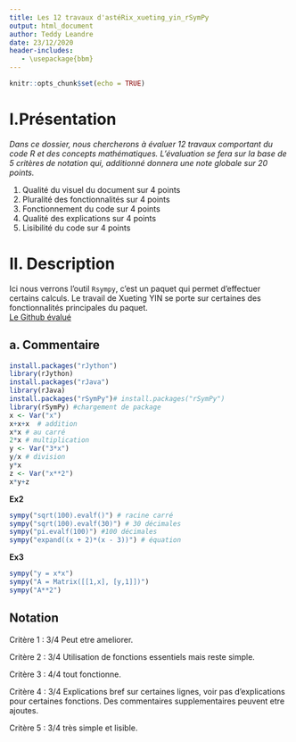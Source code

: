 ---
title: Les 12 travaux d'astéRix_xueting_yin_rSymPy
output: html_document
author: Teddy Leandre
date: 23/12/2020
header-includes:
   - \usepackage{bbm}
---

```{r setup, include=FALSE}
knitr::opts_chunk$set(echo = TRUE)
```


# I.**Présentation**
*Dans ce dossier, nous chercherons à évaluer 12 travaux comportant du code R et des concepts mathématiques. L'évaluation se fera sur la base de 5 critères de notation qui, additionné donnera une note globale sur 20 points. *  
  
1. Qualité du visuel du document sur 4 points  
2. Pluralité des fonctionnalités sur 4 points    
3. Fonctionnement du code sur 4 points
4. Qualité des explications sur 4 points  
5. Lisibilité du code sur 4 points   
    
  
# II. Description
Ici nous verrons l'outil `Rsympy`, c'est un paquet qui permet d'effectuer certains calculs. Le travail de Xueting YIN se porte sur certaines des fonctionnalités principales du paquet.  
[Le Github évalué](https://github.com/yinxueting/PSBX/blob/main/gr01_xueting_yin_rSymPy.pdf)  
  
##   a. Commentaire
```{r echo=FALSE}
install.packages("rJython")
library(rJython)
install.packages("rJava")
library(rJava)
install.packages("rSymPy")# install.packages("rSymPy")
library(rSymPy) #chargement de package
x <- Var("x")
x+x+x  # addition
x*x # au carré
2*x # multiplication
y <- Var("3*x")
y/x # division
y*x
z <- Var("x**2")
x*y+z
```


**Ex2**
```{r}
sympy("sqrt(100).evalf()") # racine carré
sympy("sqrt(100).evalf(30)") # 30 décimales
sympy("pi.evalf(100)") #100 décimales
sympy("expand((x + 2)*(x - 3))") # équation
```

**Ex3**
```{r}
sympy("y = x*x")
sympy("A = Matrix([[1,x], [y,1]])")
sympy("A**2")
```

## Notation  
  
Critère 1 : 3/4 Peut etre ameliorer. 

Critère 2 : 3/4 Utilisation de fonctions essentiels mais reste simple. 

Critère 3 : 4/4 tout fonctionne.

Critère 4 : 3/4 Explications bref sur certaines lignes, voir pas d'explications pour certaines fonctions. Des commentaires supplementaires peuvent etre ajoutes.

Critère 5 : 3/4 très simple et lisible.
